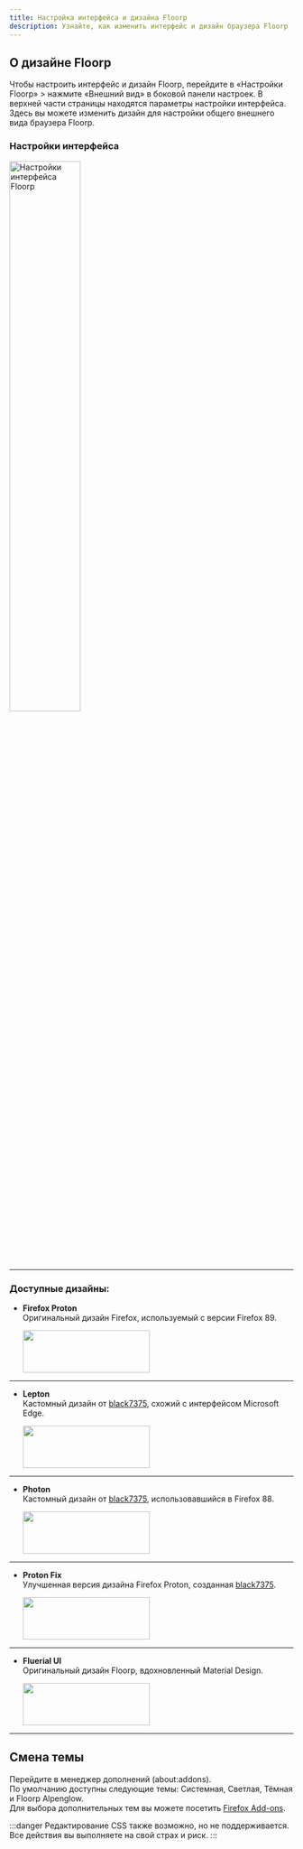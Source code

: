 ```yaml
---
title: Настройка интерфейса и дизайна Floorp
description: Узнайте, как изменить интерфейс и дизайн браузера Floorp
---
```



## О дизайне Floorp

Чтобы настроить интерфейс и дизайн Floorp, перейдите в «Настройки Floorp» > нажмите «Внешний вид» в боковой панели настроек. В верхней части страницы находятся параметры настройки интерфейса.  
Здесь вы можете изменить дизайн для настройки общего внешнего вида браузера Floorp.

### Настройки интерфейса  
<img src={InterfaceCustomize} width="50%" alt="Настройки интерфейса Floorp"/>

<hr />

### Доступные дизайны:

- **Firefox Proton**  
  Оригинальный дизайн Firefox, используемый с версии Firefox 89.  
  
  <img src={Proton} width= "225px" height= "75px"/>

<hr />

- **Lepton**  
  Кастомный дизайн от [black7375](https://github.com/black7375), схожий с интерфейсом Microsoft Edge.  

  <img src={Lepton} width= "225px" height= "75px"/>

<hr />

- **Photon**  
  Кастомный дизайн от [black7375](https://github.com/black7375), использовавшийся в Firefox 88.  

  <img src={Photon} width= "225px" height= "75px"/>

<hr />

- **Proton Fix**  
  Улучшенная версия дизайна Firefox Proton, созданная [black7375](https://github.com/black7375).  

  <img src={ProtonFix} width= "225px" height= "75px"/>

<hr />

- **Fluerial UI**  
  Оригинальный дизайн Floorp, вдохновленный Material Design.  
  
  <img src={Fluerial} width= "225px" height= "75px"/>

<hr />

## Смена темы

Перейдите в менеджер дополнений (about:addons).  
По умолчанию доступны следующие темы: Системная, Светлая, Тёмная и Floorp Alpenglow.  
Для выбора дополнительных тем вы можете посетить [Firefox Add-ons](https://addons.mozilla.org/).

:::danger
Редактирование CSS также возможно, но не поддерживается. Все действия вы выполняете на свой страх и риск.
:::

<Support />
